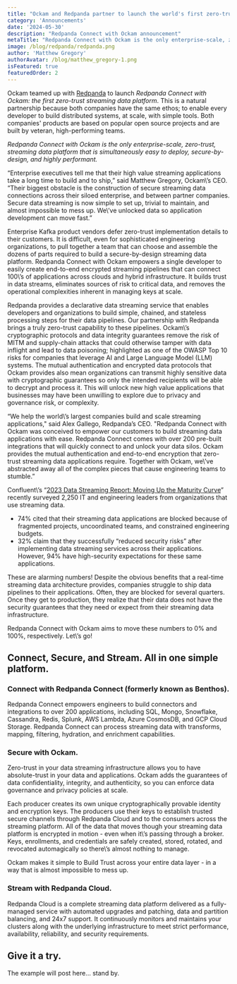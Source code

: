 ```yaml
---
title: "Ockam and Redpanda partner to launch the world's first zero-trust streaming data platform."
category: 'Announcements'
date: '2024-05-30'
description: "Redpanda Connect with Ockam announcement"
metaTitle: "Redpanda Connect with Ockam is the only enterprise-scale, zero-trust, streaming data platform that is simultaneously easy to deploy, secure-by-design, and highly performant. "
image: /blog/redpanda/redpanda.png
author: 'Matthew Gregory'
authorAvatar: /blog/matthew_gregory-1.png
isFeatured: true
featuredOrder: 2
---
```


Ockam teamed up with [Redpanda](https://redpanda.com/redpanda-cloud) to launch *Redpanda Connect with Ockam: the first zero-trust streaming data platform*. This is a natural partnership because both companies have the same ethos; to enable every developer to build distributed systems, at scale, with simple tools. Both companies\' products are based on popular open source projects and are built by veteran, high-performing teams. 

*Redpanda Connect with Ockam is the only enterprise-scale, zero-trust, streaming data platform that is simultaneously easy to deploy, secure-by-design, and highly performant.*

“Enterprise executives tell me that their high value streaming applications take a long time to build and to ship,” said Matthew Gregory, Ockam\’s CEO. “Their biggest obstacle is the construction of secure streaming data connections across their siloed enterprise, and between partner companies. Secure data streaming is now simple to set up, trivial to maintain, and almost impossible to mess up. We\’ve unlocked data so application development can move fast.” 

Enterprise Kafka product vendors defer zero-trust implementation details to their customers. It is difficult, even for sophisticated engineering organizations, to pull together a team that can choose and assemble the dozens of parts required to build a secure-by-design streaming data platform. Redpanda Connect with Ockam empowers a single developer to easily create end-to-end encrypted streaming pipelines that can connect 100\’s of applications across clouds and hybrid infrastructure. It builds trust in data streams, eliminates sources of risk to critical data, and removes the operational complexities inherent in managing keys at scale.

Redpanda provides a declarative data streaming service that enables developers and organizations to build simple, chained, and stateless processing steps for their data pipelines. Our partnership with Redpanda brings a truly zero-trust capability to these pipelines. Ockam\’s cryptographic protocols and data integrity guarantees remove the risk of MITM and supply-chain attacks that could otherwise tamper with data inflight and lead to data poisoning; highlighted as one of the OWASP Top 10 risks for companies that leverage AI and Large Language Model (LLM) systems. The mutual authentication and encrypted data protocols that Ockam provides also mean organizations can transmit highly sensitive data with cryptographic guarantees so only the intended recipients will be able to decrypt and process it. This will unlock new high value applications that businesses may have been unwilling to explore due to privacy and governance risk, or complexity.

“We help the world\’s largest companies build and scale streaming applications," said Alex Gallego, Redpanda’s CEO. "Redpanda Connect with Ockam was conceived to empower our customers to build streaming data applications with ease. Redpanda Connect comes with over 200 pre-built integrations that will quickly connect to and unlock your data silos. Ockam provides the mutual authentication and end-to-end encryption that zero-trust streaming data applications require. Together with Ockam, we\’ve abstracted away all of the complex pieces that cause engineering teams to stumble.” 

Confluent\’s “[2023 Data Streaming Report: Moving Up the Maturity Curve](https://assets.confluent.io/m/52436fc9cd4844f4/original/20230510-RPT-Data_Streaming_Report.pdf)” recently surveyed 2,250 IT and engineering leaders from organizations that use streaming data.
 
* 74\% cited that their streaming data applications are blocked because of fragmented projects, uncoordinated teams, and constrained engineering budgets.
* 32\% claim that they successfully “reduced security risks” after implementing data streaming services across their applications. However, 94\% have high-security expectations for these same applications.

These are alarming numbers! Despite the obvious benefits that a real-time streaming data architecture provides, companies struggle to ship data pipelines to their applications. Often, they are blocked for several quarters. Once they get to production, they realize that their data does not have the security guarantees that they need or expect from their streaming data infrastructure.

Redpanda Connect with Ockam aims to move these numbers to 0\% and 100\%, respectively. Let\’s go!

## Connect, Secure, and Stream. All in one simple platform.

### Connect with Redpanda Connect (formerly known as Benthos).

Redpanda Connect empowers engineers to build connectors and integrations to over 200 applications, including SQL, Mongo, Snowflake, Cassandra, Redis, Splunk, AWS Lambda, Azure CosmosDB, and GCP Cloud Storage. Redpanda Connect can process streaming data with transforms, mapping, filtering, hydration, and enrichment capabilities.

### Secure with Ockam. 

Zero-trust in your data streaming infrastructure allows you to have absolute-trust in your data and applications. Ockam adds the guarantees of data confidentiality, integrity, and authenticity, so you can enforce data governance and privacy policies at scale.

Each producer creates its own unique cryptographically provable identity and encryption keys. The producers use their keys to establish trusted secure channels through Redpanda Cloud and to the consumers across the streaming platform. All of the data that moves though your streaming data platform is encrypted in motion - even when it\’s passing through a broker. Keys, enrollments, and credentials are safely created, stored, rotated, and revocated automagically so there\’s almost nothing to manage.

Ockam makes it simple to Build Trust across your entire data layer - in a way that is almost impossible to mess up.

### Stream with Redpanda Cloud. 

Redpanda Cloud is a complete streaming data platform delivered as a fully-managed service with automated upgrades and patching, data and partition balancing, and 24x7 support. It continuously monitors and maintains your clusters along with the underlying infrastructure to meet strict performance, availability, reliability, and security requirements.


## Give it a try.

The example will post here&hellip; stand by.
